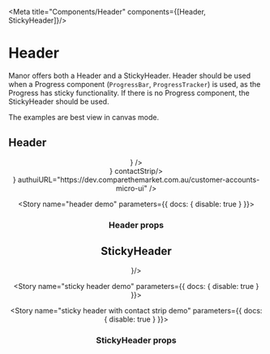 
<Meta title="Components/Header" components={[Header, StickyHeader]}/>

# Header

Manor offers both a Header and a StickyHeader. Header should be used when a Progress component (`ProgressBar`, `ProgressTracker`)
is used, as the Progress has sticky functionality. If there is no Progress component, the StickyHeader should be used.

The examples are best view in canvas mode.

## Header

<Preview>
 <Story name="header">
    <StyledBackground color="grey" disablePadding>
      <Header number="1800 123 456" logo={<CTMLogo />} />
    </StyledBackground>
 </Story>
</Preview>

<Preview>
 <Story name="header with contact strip">
    <StyledBackground color="grey" disablePadding>
      <Header number="1800 123 456" logo={<CTMLogo />} contactStrip/>
    </StyledBackground>
 </Story>
</Preview>

<Preview>
 <Story name="header with auth">
    <StyledBackground color="grey" disablePadding>
      <Header number="1800 123 456" logo={<CTMLogo/>} authuiURL="https://dev.comparethemarket.com.au/customer-accounts-micro-ui" />
    </StyledBackground>
 </Story>
</Preview>

<Story name="header demo" parameters={{ docs: { disable: true } }}>
  <HeaderView />
</Story>

### Header props

<Props of={Header} />

## StickyHeader

<Preview>
  <Story name="sticky header">
    <StickyHeader number="1800 123 456" logo={<CTMLogo />}/>
  </Story>
</Preview>

<Story name="sticky header demo" parameters={{ docs: { disable: true } }}>
  <StickyHeaderView />
</Story>

<Story name="sticky header with contact strip demo" parameters={{ docs: { disable: true } }}>
  <StickyHeaderViewContactStrip />
</Story>

### StickyHeader props

<Props of={StickyHeader} />
